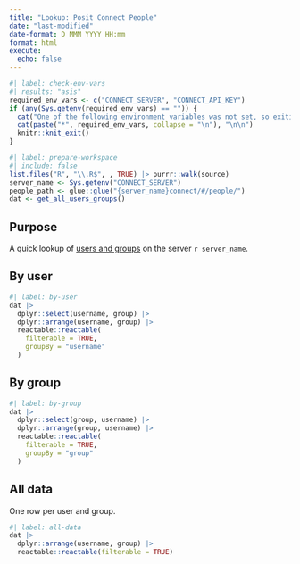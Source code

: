 ---
title: "Lookup: Posit Connect People"
date: "last-modified"
date-format: D MMM YYYY HH:mm
format: html
execute:
  echo: false
---

```{r}
#| label: check-env-vars
#| results: "asis"
required_env_vars <- c("CONNECT_SERVER", "CONNECT_API_KEY")
if (any(Sys.getenv(required_env_vars) == "")) {
  cat("One of the following environment variables was not set, so exiting \n\n")
  cat(paste("*", required_env_vars, collapse = "\n"), "\n\n")
  knitr::knit_exit() 
}
```

```{r}
#| label: prepare-workspace
#| include: false
list.files("R", "\\.R$", , TRUE) |> purrr::walk(source)
server_name <- Sys.getenv("CONNECT_SERVER")
people_path <- glue::glue("{server_name}connect/#/people/")
dat <- get_all_users_groups()
```

## Purpose

A quick lookup of [users and groups](`r people_path`) on the server `r server_name`.

## By user

```{r}
#| label: by-user
dat |>
  dplyr::select(username, group) |> 
  dplyr::arrange(username, group) |> 
  reactable::reactable(
    filterable = TRUE,
    groupBy = "username"
  )
```

## By group

```{r}
#| label: by-group
dat |>
  dplyr::select(group, username) |> 
  dplyr::arrange(group, username) |> 
  reactable::reactable(
    filterable = TRUE,
    groupBy = "group"
  )
```

## All data

One row per user and group.

```{r}
#| label: all-data
dat |>
  dplyr::arrange(username, group) |> 
  reactable::reactable(filterable = TRUE)
```
